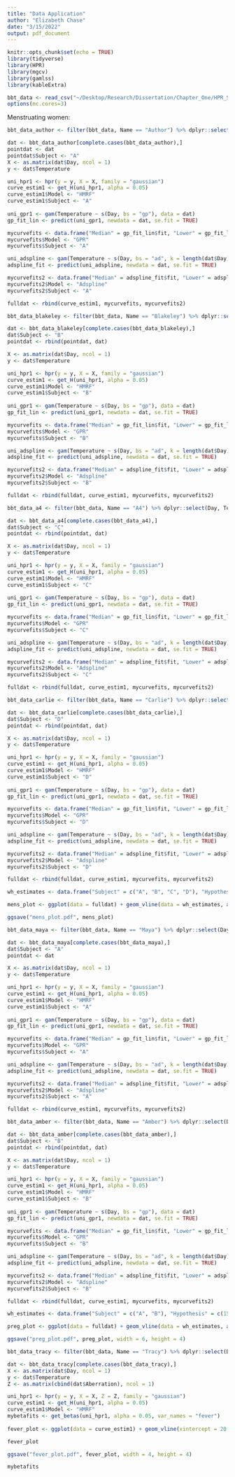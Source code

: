 ```yaml
---
title: "Data Application"
author: "Elizabeth Chase"
date: "3/15/2022"
output: pdf_document
---
```


```r
knitr::opts_chunk$set(echo = TRUE)
library(tidyverse)
library(HPR)
library(mgcv)
library(gamlss)
library(kableExtra)

bbt_data <- read_csv("~/Desktop/Research/Dissertation/Chapter_One/HPR_Sims/Data_application/menstruation_data2.csv")
options(mc.cores=3)
```

Menstruating women:
```r
bbt_data_author <- filter(bbt_data, Name == "Author") %>% dplyr::select(Day, Temperature)

dat <- bbt_data_author[complete.cases(bbt_data_author),]
pointdat <- dat
pointdat$Subject <- "A"
X <- as.matrix(dat$Day, ncol = 1)
y <- dat$Temperature

uni_hpr1 <- hpr(y = y, X = X, family = "gaussian")
curve_estim1 <- get_H(uni_hpr1, alpha = 0.05)
curve_estim1$Model <- "HMRF"
curve_estim1$Subject <- "A"
  
uni_gpr1 <- gam(Temperature ~ s(Day, bs = "gp"), data = dat)
gp_fit_lin <- predict(uni_gpr1, newdata = dat, se.fit = TRUE)

mycurvefits <- data.frame("Median" = gp_fit_lin$fit, "Lower" = gp_fit_lin$fit - 1.96*gp_fit_lin$se.fit, "Upper" = gp_fit_lin$fit + 1.96*gp_fit_lin$se.fit, "x" = dat$Day, "Mean" = NA);
mycurvefits$Model <- "GPR"
mycurvefits$Subject <- "A"

uni_adspline <- gam(Temperature ~ s(Day, bs = "ad", k = length(dat$Day)), data = dat)
adspline_fit <- predict(uni_adspline, newdata = dat, se.fit = TRUE)

mycurvefits2 <- data.frame("Median" = adspline_fit$fit, "Lower" = adspline_fit$fit - 1.96*adspline_fit$se.fit, "Upper" = adspline_fit$fit + 1.96*adspline_fit$se.fit, "x" = dat$Day, "Mean" = NA);
mycurvefits2$Model <- "Adspline"
mycurvefits2$Subject <- "A"

fulldat <- rbind(curve_estim1, mycurvefits, mycurvefits2)

bbt_data_blakeley <- filter(bbt_data, Name == "Blakeley") %>% dplyr::select(Day, Temperature)

dat <- bbt_data_blakeley[complete.cases(bbt_data_blakeley),]
dat$Subject <- "B"
pointdat <- rbind(pointdat, dat)

X <- as.matrix(dat$Day, ncol = 1)
y <- dat$Temperature

uni_hpr1 <- hpr(y = y, X = X, family = "gaussian")
curve_estim1 <- get_H(uni_hpr1, alpha = 0.05)
curve_estim1$Model <- "HMRF"
curve_estim1$Subject <- "B"
  
uni_gpr1 <- gam(Temperature ~ s(Day, bs = "gp"), data = dat)
gp_fit_lin <- predict(uni_gpr1, newdata = dat, se.fit = TRUE)

mycurvefits <- data.frame("Median" = gp_fit_lin$fit, "Lower" = gp_fit_lin$fit - 1.96*gp_fit_lin$se.fit, "Upper" = gp_fit_lin$fit + 1.96*gp_fit_lin$se.fit, "x" = dat$Day, "Mean" = NA);
mycurvefits$Model <- "GPR"
mycurvefits$Subject <- "B"

uni_adspline <- gam(Temperature ~ s(Day, bs = "ad", k = length(dat$Day)), data = dat)
adspline_fit <- predict(uni_adspline, newdata = dat, se.fit = TRUE)

mycurvefits2 <- data.frame("Median" = adspline_fit$fit, "Lower" = adspline_fit$fit - 1.96*adspline_fit$se.fit, "Upper" = adspline_fit$fit + 1.96*adspline_fit$se.fit, "x" = dat$Day, "Mean" = NA);
mycurvefits2$Model <- "Adspline"
mycurvefits2$Subject <- "B"

fulldat <- rbind(fulldat, curve_estim1, mycurvefits, mycurvefits2)

bbt_data_a4 <- filter(bbt_data, Name == "A4") %>% dplyr::select(Day, Temperature)

dat <- bbt_data_a4[complete.cases(bbt_data_a4),]
dat$Subject <- "C"
pointdat <- rbind(pointdat, dat)

X <- as.matrix(dat$Day, ncol = 1)
y <- dat$Temperature

uni_hpr1 <- hpr(y = y, X = X, family = "gaussian")
curve_estim1 <- get_H(uni_hpr1, alpha = 0.05)
curve_estim1$Model <- "HMRF"
curve_estim1$Subject <- "C"
  
uni_gpr1 <- gam(Temperature ~ s(Day, bs = "gp"), data = dat)
gp_fit_lin <- predict(uni_gpr1, newdata = dat, se.fit = TRUE)

mycurvefits <- data.frame("Median" = gp_fit_lin$fit, "Lower" = gp_fit_lin$fit - 1.96*gp_fit_lin$se.fit, "Upper" = gp_fit_lin$fit + 1.96*gp_fit_lin$se.fit, "x" = dat$Day, "Mean" = NA);
mycurvefits$Model <- "GPR"
mycurvefits$Subject <- "C"

uni_adspline <- gam(Temperature ~ s(Day, bs = "ad", k = length(dat$Day)), data = dat)
adspline_fit <- predict(uni_adspline, newdata = dat, se.fit = TRUE)

mycurvefits2 <- data.frame("Median" = adspline_fit$fit, "Lower" = adspline_fit$fit - 1.96*adspline_fit$se.fit, "Upper" = adspline_fit$fit + 1.96*adspline_fit$se.fit, "x" = dat$Day, "Mean" = NA);
mycurvefits2$Model <- "Adspline"
mycurvefits2$Subject <- "C"

fulldat <- rbind(fulldat, curve_estim1, mycurvefits, mycurvefits2)

bbt_data_carlie <- filter(bbt_data, Name == "Carlie") %>% dplyr::select(Day, Temperature)

dat <- bbt_data_carlie[complete.cases(bbt_data_carlie),]
dat$Subject <- "D"
pointdat <- rbind(pointdat, dat)

X <- as.matrix(dat$Day, ncol = 1)
y <- dat$Temperature

uni_hpr1 <- hpr(y = y, X = X, family = "gaussian")
curve_estim1 <- get_H(uni_hpr1, alpha = 0.05)
curve_estim1$Model <- "HMRF"
curve_estim1$Subject <- "D"
  
uni_gpr1 <- gam(Temperature ~ s(Day, bs = "gp"), data = dat)
gp_fit_lin <- predict(uni_gpr1, newdata = dat, se.fit = TRUE)

mycurvefits <- data.frame("Median" = gp_fit_lin$fit, "Lower" = gp_fit_lin$fit - 1.96*gp_fit_lin$se.fit, "Upper" = gp_fit_lin$fit + 1.96*gp_fit_lin$se.fit, "x" = dat$Day, "Mean" = NA);
mycurvefits$Model <- "GPR"
mycurvefits$Subject <- "D"

uni_adspline <- gam(Temperature ~ s(Day, bs = "ad", k = length(dat$Day)), data = dat)
adspline_fit <- predict(uni_adspline, newdata = dat, se.fit = TRUE)

mycurvefits2 <- data.frame("Median" = adspline_fit$fit, "Lower" = adspline_fit$fit - 1.96*adspline_fit$se.fit, "Upper" = adspline_fit$fit + 1.96*adspline_fit$se.fit, "x" = dat$Day, "Mean" = NA);
mycurvefits2$Model <- "Adspline"
mycurvefits2$Subject <- "D"

fulldat <- rbind(fulldat, curve_estim1, mycurvefits, mycurvefits2)

wh_estimates <- data.frame("Subject" = c("A", "B", "C", "D"), "Hypothesis" = c(24.5, NA, 16.5, 15.5))

mens_plot <- ggplot(data = fulldat) + geom_vline(data = wh_estimates, aes(xintercept = Hypothesis), color = "orange", linetype = "dashed", size = 0.5, alpha = 0.8) + geom_line(aes(x = x, y = Median, color = Model, linetype = Model)) + geom_ribbon(aes(x = x, ymin = Lower, ymax = Upper, fill = Model), alpha = 0.2) + theme_bw() + geom_point(data = pointdat, aes(x = Day, y = Temperature), alpha = 0.5, size = 0.5) + xlab("Day of Menstrual Cycle") + scale_y_continuous("Basal Body Temperature (Fahrenheit)") + theme(legend.position = "bottom", text=element_text(size=12)) + facet_wrap(~Subject, nrow = 2, scales = "free")

ggsave("mens_plot.pdf", mens_plot)
```

```r
bbt_data_maya <- filter(bbt_data, Name == "Maya") %>% dplyr::select(Day, Temperature)

dat <- bbt_data_maya[complete.cases(bbt_data_maya),]
dat$Subject <- "A"
pointdat <- dat

X <- as.matrix(dat$Day, ncol = 1)
y <- dat$Temperature

uni_hpr1 <- hpr(y = y, X = X, family = "gaussian")
curve_estim1 <- get_H(uni_hpr1, alpha = 0.05)
curve_estim1$Model <- "HMRF"
curve_estim1$Subject <- "A"
  
uni_gpr1 <- gam(Temperature ~ s(Day, bs = "gp"), data = dat)
gp_fit_lin <- predict(uni_gpr1, newdata = dat, se.fit = TRUE)

mycurvefits <- data.frame("Median" = gp_fit_lin$fit, "Lower" = gp_fit_lin$fit - 1.96*gp_fit_lin$se.fit, "Upper" = gp_fit_lin$fit + 1.96*gp_fit_lin$se.fit, "x" = dat$Day, "Mean" = NA);
mycurvefits$Model <- "GPR"
mycurvefits$Subject <- "A"

uni_adspline <- gam(Temperature ~ s(Day, bs = "ad", k = length(dat$Day)), data = dat)
adspline_fit <- predict(uni_adspline, newdata = dat, se.fit = TRUE)

mycurvefits2 <- data.frame("Median" = adspline_fit$fit, "Lower" = adspline_fit$fit - 1.96*adspline_fit$se.fit, "Upper" = adspline_fit$fit + 1.96*adspline_fit$se.fit, "x" = dat$Day, "Mean" = NA);
mycurvefits2$Model <- "Adspline"
mycurvefits2$Subject <- "A"

fulldat <- rbind(curve_estim1, mycurvefits, mycurvefits2)

bbt_data_amber <- filter(bbt_data, Name == "Amber") %>% dplyr::select(Day, Temperature)

dat <- bbt_data_amber[complete.cases(bbt_data_amber),]
dat$Subject <- "B"
pointdat <- rbind(pointdat, dat)

X <- as.matrix(dat$Day, ncol = 1)
y <- dat$Temperature

uni_hpr1 <- hpr(y = y, X = X, family = "gaussian")
curve_estim1 <- get_H(uni_hpr1, alpha = 0.05)
curve_estim1$Model <- "HMRF"
curve_estim1$Subject <- "B"
  
uni_gpr1 <- gam(Temperature ~ s(Day, bs = "gp"), data = dat)
gp_fit_lin <- predict(uni_gpr1, newdata = dat, se.fit = TRUE)

mycurvefits <- data.frame("Median" = gp_fit_lin$fit, "Lower" = gp_fit_lin$fit - 1.96*gp_fit_lin$se.fit, "Upper" = gp_fit_lin$fit + 1.96*gp_fit_lin$se.fit, "x" = dat$Day, "Mean" = NA);
mycurvefits$Model <- "GPR"
mycurvefits$Subject <- "B"

uni_adspline <- gam(Temperature ~ s(Day, bs = "ad", k = length(dat$Day)), data = dat)
adspline_fit <- predict(uni_adspline, newdata = dat, se.fit = TRUE)

mycurvefits2 <- data.frame("Median" = adspline_fit$fit, "Lower" = adspline_fit$fit - 1.96*adspline_fit$se.fit, "Upper" = adspline_fit$fit + 1.96*adspline_fit$se.fit, "x" = dat$Day, "Mean" = NA);
mycurvefits2$Model <- "Adspline"
mycurvefits2$Subject <- "B"

fulldat <- rbind(fulldat, curve_estim1, mycurvefits, mycurvefits2)

wh_estimates <- data.frame("Subject" = c("A", "B"), "Hypothesis" = c(15.5, 15.5))

preg_plot <- ggplot(data = fulldat) + geom_vline(data = wh_estimates, aes(xintercept = Hypothesis), color = "orange", linetype = "dashed", size = 0.5, alpha = 0.8) + geom_line(aes(x = x, y = Median, color = Model, linetype = Model)) + geom_ribbon(aes(x = x, ymin = Lower, ymax = Upper, fill = Model), alpha = 0.2) + theme_bw() + geom_point(data = pointdat, aes(x = Day, y = Temperature), alpha = 0.5, size = 0.5) + xlab("Day of Menstrual Cycle") + scale_y_continuous("Basal Body Temperature (Fahrenheit)") + theme(legend.position = "bottom", text=element_text(size=12)) + facet_wrap(~Subject, nrow = 1, scales = "free")

ggsave("preg_plot.pdf", preg_plot, width = 6, height = 4)
```

```r
bbt_data_tracy <- filter(bbt_data, Name == "Tracy") %>% dplyr::select(Day, Temperature, Aberration)

dat <- bbt_data_tracy[complete.cases(bbt_data_tracy),]
X <- as.matrix(dat$Day, ncol = 1)
y <- dat$Temperature
Z <- as.matrix(cbind(dat$Aberration), ncol = 1)

uni_hpr1 <- hpr(y = y, X = X, Z = Z, family = "gaussian")
curve_estim1 <- get_H(uni_hpr1, alpha = 0.05)
curve_estim1$Model <- "HMRF"
mybetafits <- get_betas(uni_hpr1, alpha = 0.05, var_names = "fever")
  
fever_plot <- ggplot(data = curve_estim1) + geom_vline(xintercept = 20.5, color = "orange", linetype = "dashed", size = 0.5, alpha = 0.8) + geom_line(aes(x = x, y = Median, color = Model)) + geom_ribbon(aes(x = x, ymin = Lower, ymax = Upper, fill = Model), alpha = 0.2) + theme_bw() + geom_point(data = dat, aes(x = Day, y = Temperature), alpha = 0.5, size = 0.5) + xlab("Day of Menstrual Cycle") + scale_y_continuous("Basal Body Temperature (Fahrenheit)") + theme(legend.position = "bottom", text=element_text(size=12)) 

fever_plot

ggsave("fever_plot.pdf", fever_plot, width = 4, height = 4)

mybetafits
```